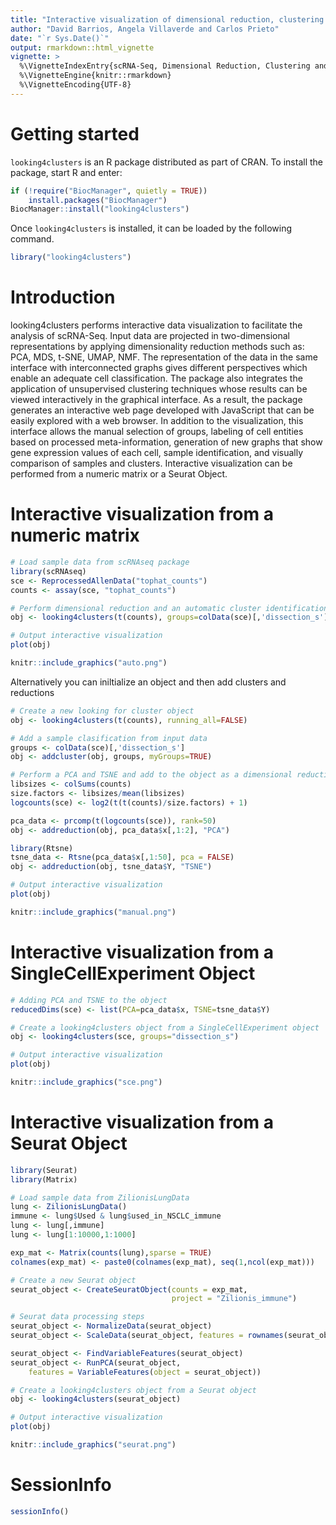 ```yaml
---
title: "Interactive visualization of dimensional reduction, clustering and cell propoerties for scRNA-Seq data analysis"
author: "David Barrios, Angela Villaverde and Carlos Prieto"
date: "`r Sys.Date()`"
output: rmarkdown::html_vignette
vignette: >
  %\VignetteIndexEntry{scRNA-Seq, Dimensional Reduction, Clustering and Visualization}
  %\VignetteEngine{knitr::rmarkdown}
  %\VignetteEncoding{UTF-8}
---
```


# Getting started

`looking4clusters` is an R package distributed as part of CRAN.
To install the package, start R and enter:

```r
if (!require("BiocManager", quietly = TRUE))
    install.packages("BiocManager")
BiocManager::install("looking4clusters")
```

Once `looking4clusters` is installed, it can be loaded by the following
command.
```r
library("looking4clusters")
```

# Introduction

looking4clusters performs interactive data visualization to facilitate the
analysis of scRNA-Seq. Input data are projected in two-dimensional
representations by applying dimensionality reduction methods such as: PCA, MDS,
t-SNE, UMAP, NMF. The representation of the data in the same interface with
interconnected graphs gives different perspectives which enable an adequate
cell classification.
The package also integrates the application of unsupervised clustering
techniques whose results can be viewed interactively in the graphical
interface. As a result, the package generates an interactive web page developed
with JavaScript that can be easily explored with a web browser. In addition to
the visualization, this interface allows the manual selection of groups,
labeling of cell entities based on processed meta-information, generation of
new graphs that show gene expression values of each cell, sample
identification, and visually comparison of samples and clusters.
Interactive visualization can be performed from a numeric matrix or a Seurat
Object.

# Interactive visualization from a numeric matrix

```r
# Load sample data from scRNAseq package
library(scRNAseq)
sce <- ReprocessedAllenData("tophat_counts")
counts <- assay(sce, "tophat_counts")

# Perform dimensional reduction and an automatic cluster identification
obj <- looking4clusters(t(counts), groups=colData(sce)[,'dissection_s'])

# Output interactive visualization
plot(obj)
```

```r
knitr::include_graphics("auto.png")
```

Alternatively you can iniltialize an object and then add clusters and
reductions
```r
# Create a new looking for cluster object
obj <- looking4clusters(t(counts), running_all=FALSE)

# Add a sample clasification from input data
groups <- colData(sce)[,'dissection_s']
obj <- addcluster(obj, groups, myGroups=TRUE)

# Perform a PCA and TSNE and add to the object as a dimensional reduction layout
libsizes <- colSums(counts)
size.factors <- libsizes/mean(libsizes)
logcounts(sce) <- log2(t(t(counts)/size.factors) + 1)

pca_data <- prcomp(t(logcounts(sce)), rank=50)
obj <- addreduction(obj, pca_data$x[,1:2], "PCA")

library(Rtsne)
tsne_data <- Rtsne(pca_data$x[,1:50], pca = FALSE)
obj <- addreduction(obj, tsne_data$Y, "TSNE")

# Output interactive visualization
plot(obj)
```

```r
knitr::include_graphics("manual.png")
```

# Interactive visualization from a SingleCellExperiment Object
```r
# Adding PCA and TSNE to the object
reducedDims(sce) <- list(PCA=pca_data$x, TSNE=tsne_data$Y)

# Create a looking4clusters object from a SingleCellExperiment object
obj <- looking4clusters(sce, groups="dissection_s")

# Output interactive visualization
plot(obj)
```

```r
knitr::include_graphics("sce.png")
```

# Interactive visualization from a Seurat Object

```r
library(Seurat)
library(Matrix)

# Load sample data from ZilionisLungData
lung <- ZilionisLungData()
immune <- lung$Used & lung$used_in_NSCLC_immune
lung <- lung[,immune]
lung <- lung[1:10000,1:1000]

exp_mat <- Matrix(counts(lung),sparse = TRUE)
colnames(exp_mat) <- paste0(colnames(exp_mat), seq(1,ncol(exp_mat)))

# Create a new Seurat object
seurat_object <- CreateSeuratObject(counts = exp_mat, 
                                    project = "Zilionis_immune")

# Seurat data processing steps
seurat_object <- NormalizeData(seurat_object)
seurat_object <- ScaleData(seurat_object, features = rownames(seurat_object))

seurat_object <- FindVariableFeatures(seurat_object)
seurat_object <- RunPCA(seurat_object,
    features = VariableFeatures(object = seurat_object))

# Create a looking4clusters object from a Seurat object
obj <- looking4clusters(seurat_object)

# Output interactive visualization
plot(obj)
```

```r
knitr::include_graphics("seurat.png")
```

# SessionInfo {-}

```r
sessionInfo()
```
